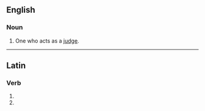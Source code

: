 ==English==

===Noun===
{{en-noun}}

# One who acts as a [[judge]].

----

==Latin==

===Verb===
{{la-verb-form|jūdicātor}}

# {{conjugation of|judico|jūdicō|2|s|fut|pass|imp|lang=la}}
# {{conjugation of|judico|jūdicō|3|s|fut|pass|imp|lang=la}}